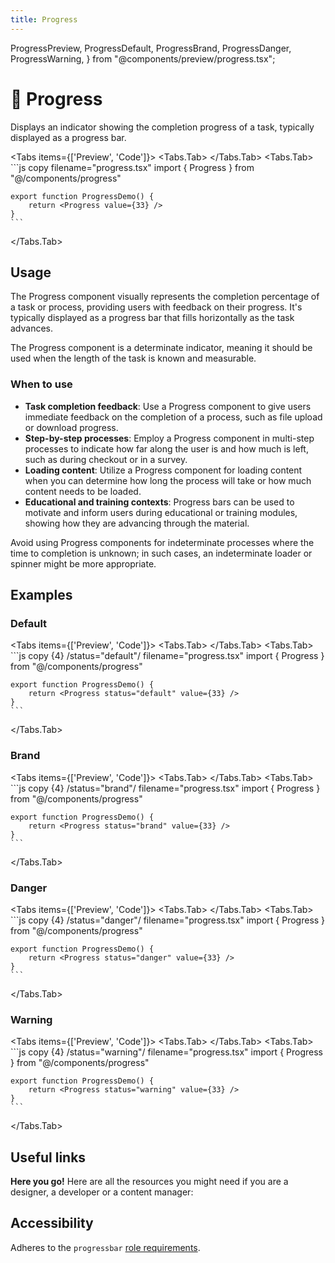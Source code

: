 ```yaml
---
title: Progress
---
```


  ProgressPreview,
  ProgressDefault,
  ProgressBrand,
  ProgressDanger,
  ProgressWarning,
} from "@components/preview/progress.tsx";

# 💠 Progress

Displays an indicator showing the completion progress of a task, typically displayed as a progress bar.

<Tabs items={['Preview', 'Code']}>
  <Tabs.Tab>
    <ProgressPreview />
  </Tabs.Tab>
  <Tabs.Tab>
    ```js copy filename="progress.tsx"
    import { Progress } from "@/components/progress"

    export function ProgressDemo() {
        return <Progress value={33} />
    }
    ```

  </Tabs.Tab>
</Tabs>

## Usage

The Progress component visually represents the completion percentage of a task or process, providing users with feedback on their progress. It's typically displayed as a progress bar that fills horizontally as the task advances.

The Progress component is a determinate indicator, meaning it should be used when the length of the task is known and measurable.

### When to use

- **Task completion feedback**: Use a Progress component to give users immediate feedback on the completion of a process, such as file upload or download progress.
- **Step-by-step processes**: Employ a Progress component in multi-step processes to indicate how far along the user is and how much is left, such as during checkout or in a survey.
- **Loading content**: Utilize a Progress component for loading content when you can determine how long the process will take or how much content needs to be loaded.
- **Educational and training contexts**: Progress bars can be used to motivate and inform users during educational or training modules, showing how they are advancing through the material.

Avoid using Progress components for indeterminate processes where the time to completion is unknown; in such cases, an indeterminate loader or spinner might be more appropriate.

## Examples

### Default

<Tabs items={['Preview', 'Code']}>
  <Tabs.Tab>
    <ProgressDefault />
  </Tabs.Tab>
  <Tabs.Tab>
    ```js copy {4} /status="default"/ filename="progress.tsx"
    import { Progress } from "@/components/progress"

    export function ProgressDemo() {
        return <Progress status="default" value={33} />
    }
    ```

  </Tabs.Tab>
</Tabs>

### Brand

<Tabs items={['Preview', 'Code']}>
  <Tabs.Tab>
    <ProgressBrand />
  </Tabs.Tab>
  <Tabs.Tab>
    ```js copy {4} /status="brand"/ filename="progress.tsx"
    import { Progress } from "@/components/progress"

    export function ProgressDemo() {
        return <Progress status="brand" value={33} />
    }
    ```

  </Tabs.Tab>
</Tabs>

### Danger

<Tabs items={['Preview', 'Code']}>
  <Tabs.Tab>
    <ProgressDanger />
  </Tabs.Tab>
  <Tabs.Tab>
    ```js copy {4} /status="danger"/ filename="progress.tsx"
    import { Progress } from "@/components/progress"

    export function ProgressDemo() {
        return <Progress status="danger" value={33} />
    }
    ```

  </Tabs.Tab>
</Tabs>

### Warning

<Tabs items={['Preview', 'Code']}>
  <Tabs.Tab>
    <ProgressWarning />
  </Tabs.Tab>
  <Tabs.Tab>
    ```js copy {4} /status="warning"/ filename="progress.tsx"
    import { Progress } from "@/components/progress"

    export function ProgressDemo() {
        return <Progress status="warning" value={33} />
    }
    ```

  </Tabs.Tab>
</Tabs>

## Useful links

**Here you go!** Here are all the resources you might need if you are a designer, a developer or a content manager:

<Cards className="mt-8">
  <Card
    title="🤖 Storybook"
    href="https://www.stories.fusillo.design/?path=/docs/components-progress--documentation"
  />
  <Card
    title="🪄 Figma"
    href="https://www.figma.com/file/acdO58jx9zgGfkKu6htrx2/%F0%9F%94%B5-Fusillo-Design-System?type=design&node-id=540%3A8872&mode=design&t=BNqih1pZMuav038B-1"
  />
  <Card
    title="🐝 API Reference"
    href="https://www.radix-ui.com/primitives/docs/components/progress#api-reference"
  />
</Cards>

## Accessibility

Adheres to the `progressbar` [role requirements](https://www.w3.org/WAI/ARIA/apg/patterns/meter/).
